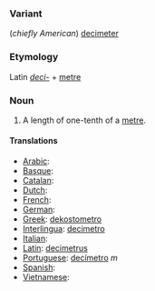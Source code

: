 ===Variant===
(''chiefly American'') [[decimeter]]
===Etymology===
Latin ''[[deci-]]'' + [[metre]]
===Noun===
#A length of one-tenth of a [[metre]].

====Translations====

*[[Arabic]]:
*[[Basque]]:
*[[Catalan]]:
*[[Dutch]]:
*[[French]]:
*[[German]]:
*[[Greek]]: [[dekostometro]]
*[[Interlingua]]: [[decimetro]]
*[[Italian]]:
*[[Latin]]: [[decimetrus]]
*[[Portuguese]]: [[decímetro]] ''m''
*[[Spanish]]:
*[[Vietnamese]]: